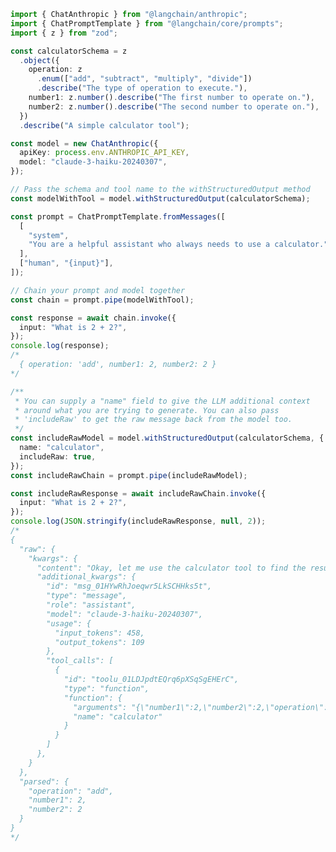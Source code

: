 ```typescript
import { ChatAnthropic } from "@langchain/anthropic";
import { ChatPromptTemplate } from "@langchain/core/prompts";
import { z } from "zod";

const calculatorSchema = z
  .object({
    operation: z
      .enum(["add", "subtract", "multiply", "divide"])
      .describe("The type of operation to execute."),
    number1: z.number().describe("The first number to operate on."),
    number2: z.number().describe("The second number to operate on."),
  })
  .describe("A simple calculator tool");

const model = new ChatAnthropic({
  apiKey: process.env.ANTHROPIC_API_KEY,
  model: "claude-3-haiku-20240307",
});

// Pass the schema and tool name to the withStructuredOutput method
const modelWithTool = model.withStructuredOutput(calculatorSchema);

const prompt = ChatPromptTemplate.fromMessages([
  [
    "system",
    "You are a helpful assistant who always needs to use a calculator.",
  ],
  ["human", "{input}"],
]);

// Chain your prompt and model together
const chain = prompt.pipe(modelWithTool);

const response = await chain.invoke({
  input: "What is 2 + 2?",
});
console.log(response);
/*
  { operation: 'add', number1: 2, number2: 2 }
*/

/**
 * You can supply a "name" field to give the LLM additional context
 * around what you are trying to generate. You can also pass
 * 'includeRaw' to get the raw message back from the model too.
 */
const includeRawModel = model.withStructuredOutput(calculatorSchema, {
  name: "calculator",
  includeRaw: true,
});
const includeRawChain = prompt.pipe(includeRawModel);

const includeRawResponse = await includeRawChain.invoke({
  input: "What is 2 + 2?",
});
console.log(JSON.stringify(includeRawResponse, null, 2));
/*
{
  "raw": {
    "kwargs": {
      "content": "Okay, let me use the calculator tool to find the result of 2 + 2:",
      "additional_kwargs": {
        "id": "msg_01HYwRhJoeqwr5LkSCHHks5t",
        "type": "message",
        "role": "assistant",
        "model": "claude-3-haiku-20240307",
        "usage": {
          "input_tokens": 458,
          "output_tokens": 109
        },
        "tool_calls": [
          {
            "id": "toolu_01LDJpdtEQrq6pXSqSgEHErC",
            "type": "function",
            "function": {
              "arguments": "{\"number1\":2,\"number2\":2,\"operation\":\"add\"}",
              "name": "calculator"
            }
          }
        ]
      },
    }
  },
  "parsed": {
    "operation": "add",
    "number1": 2,
    "number2": 2
  }
}
*/
```
